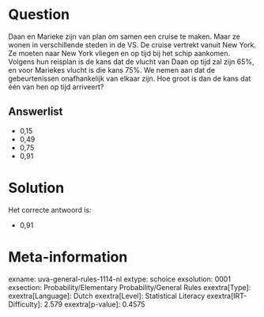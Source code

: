 Question
========

Daan en Marieke zijn van plan om samen een cruise te maken. Maar ze
wonen in verschillende steden in de VS. De cruise vertrekt vanuit New
York. Ze moeten naar New York vliegen en op tijd bij het schip aankomen.
Volgens hun reisplan is de kans dat de vlucht van Daan op tijd zal zijn
65%, en voor Mariekes vlucht is die kans 75%. We nemen aan dat de
gebeurtenissen onafhankelijk van elkaar zijn. Hoe groot is dan de kans
dat één van hen op tijd arriveert?

Answerlist
----------

* 0,15
* 0,49
* 0,75
* 0,91

Solution
========

Het correcte antwoord is: 

* 0,91

Meta-information
================
exname: uva-general-rules-1114-nl
extype: schoice
exsolution: 0001
exsection: Probability/Elementary Probability/General Rules
exextra[Type]: 
exextra[Language]: Dutch
exextra[Level]: Statistical Literacy
exextra[IRT-Difficulty]: 2.579
exextra[p-value]: 0.4575

